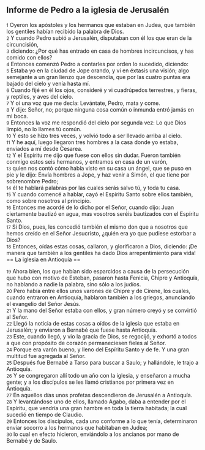 == Informe de Pedro a la iglesia de Jerusalén ==

{{anchor|1}} <small>1</small> Oyeron los apóstoles y los hermanos que estaban en Judea, que también los gentiles habían recibido la palabra de Dios.<br>
{{anchor|2}} <small>2</small> Y cuando Pedro subió a Jerusalén, disputaban con él los que eran de la circuncisión,<br>
{{anchor|3}} <small>3</small> diciendo: ¿Por qué has entrado en casa de hombres incircuncisos, y has comido con ellos?<br>
{{anchor|4}} <small>4</small> Entonces comenzó Pedro a contarles por orden lo sucedido, diciendo:<br>
{{anchor|5}} <small>5</small> Estaba yo en la ciudad de Jope orando, y vi en éxtasis una visión; algo semejante a un gran lienzo que descendía, que por las cuatro puntas era bajado del cielo y venía hasta mí.<br>
{{anchor|6}} <small>6</small> Cuando fijé en él los ojos, consideré y vi cuadrúpedos terrestres, y fieras, y reptiles, y aves del cielo.<br>
{{anchor|7}} <small>7</small> Y oí una voz que me decía: Levántate, Pedro, mata y come.<br>
{{anchor|8}} <small>8</small> Y dije: Señor, no; porque ninguna cosa común o inmunda entró jamás en mi boca.<br>
{{anchor|9}} <small>9</small> Entonces la voz me respondió del cielo por segunda vez: Lo que Dios limpió, no lo llames tú común.<br>
{{anchor|10}} <small>10</small> Y esto se hizo tres veces, y volvió todo a ser llevado arriba al cielo.<br>
{{anchor|11}} <small>11</small> Y he aquí, luego llegaron tres hombres a la casa donde yo estaba, enviados a mí desde Cesarea.<br>
{{anchor|12}} <small>12</small> Y el Espíritu me dijo que fuese con ellos sin dudar. Fueron también conmigo estos seis hermanos, y entramos en casa de un varón,<br>
{{anchor|13}} <small>13</small> quien nos contó cómo había visto en su casa un ángel, que se puso en pie y le dijo: Envía hombres a Jope, y haz venir a Simón, el que tiene por sobrenombre Pedro;<br>
{{anchor|14}} <small>14</small> él te hablará palabras por las cuales serás salvo tú, y toda tu casa.<br>
{{anchor|15}} <small>15</small> Y cuando comencé a hablar, cayó el Espíritu Santo sobre ellos también, como sobre nosotros al principio.<br>
{{anchor|16}} <small>16</small> Entonces me acordé de lo dicho por el Señor, cuando dijo: Juan ciertamente bautizó en agua, mas vosotros seréis bautizados con el Espíritu Santo.<br>
{{anchor|17}} <small>17</small> Si Dios, pues, les concedió también el mismo don que a nosotros que hemos creído en el Señor Jesucristo, ¿quién era yo que pudiese estorbar a Dios?<br>
{{anchor|18}} <small>18</small> Entonces, oídas estas cosas, callaron, y glorificaron a Dios, diciendo: ¡De manera que también a los gentiles ha dado Dios arrepentimiento para vida!<br>
== La iglesia en Antioquía ==

{{anchor|19}} <small>19</small> Ahora bien, los que habían sido esparcidos a causa de la persecución que hubo con motivo de Esteban, pasaron hasta Fenicia, Chipre y Antioquía, no hablando a nadie la palabra, sino sólo a los judíos.<br>
{{anchor|20}} <small>20</small> Pero había entre ellos unos varones de Chipre y de Cirene, los cuales, cuando entraron en Antioquía, hablaron también a los griegos, anunciando el evangelio del Señor Jesús.<br>
{{anchor|21}} <small>21</small> Y la mano del Señor estaba con ellos, y gran número creyó y se convirtió al Señor.<br>
{{anchor|22}} <small>22</small> Llegó la noticia de estas cosas a oídos de la iglesia que estaba en Jerusalén; y enviaron a Bernabé que fuese hasta Antioquía.<br>
{{anchor|23}} <small>23</small> Este, cuando llegó, y vio la gracia de Dios, se regocijó, y exhortó a todos a que con propósito de corazón permaneciesen fieles al Señor.<br>
{{anchor|24}} <small>24</small> Porque era varón bueno, y lleno del Espíritu Santo y de fe. Y una gran multitud fue agregada al Señor.<br>
{{anchor|25}} <small>25</small> Después fue Bernabé a Tarso para buscar a Saulo; y hallándole, le trajo a Antioquía.<br>
{{anchor|26}} <small>26</small> Y se congregaron allí todo un año con la iglesia, y enseñaron a mucha gente; y a los discípulos se les llamó cristianos por primera vez en Antioquía.<br>
{{anchor|27}} <small>27</small> En aquellos días unos profetas descendieron de Jerusalén a Antioquía.<br>
{{anchor|28}} <small>28</small> Y levantándose uno de ellos, llamado Agabo, daba a entender por el Espíritu, que vendría una gran hambre en toda la tierra habitada; la cual sucedió en tiempo de Claudio.<br>
{{anchor|29}} <small>29</small> Entonces los discípulos, cada uno conforme a lo que tenía, determinaron enviar socorro a los hermanos que habitaban en Judea;<br>
{{anchor|30}} <small>30</small> lo cual en efecto hicieron, enviándolo a los ancianos por mano de Bernabé y de Saulo.<br>
